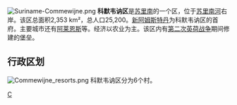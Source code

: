 [[File:Suriname-Commewijne.png|thumb]]
'''科默韦讷区'''是[[苏里南|苏里南]]的一个区，位于[[苏里南河|苏里南河]]右岸。该区总面积2,353 km²，总人口25,200。[[新阿姆斯特丹|新阿姆斯特丹]]为科默韦讷区的首府。主要城市还有[[阿莱恩斯|阿莱恩斯]]等。经济以农业为主。该区内有[[第二次英荷战争|第二次英荷战争]]期间修建的堡垒。

== 行政区划 ==
[[File:Commewijne_resorts.png|thumb]]
科默韦讷区分为6个村。

[[Category:苏里南行政区划|C]]